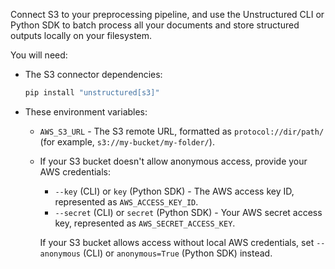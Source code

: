 Connect S3 to your preprocessing pipeline, and use the Unstructured CLI or Python SDK to batch process all your documents and store structured outputs locally on your filesystem.

You will need: 

- The S3 connector dependencies:

  ```bash
  pip install "unstructured[s3]"
  ```

- These environment variables:

  - `AWS_S3_URL` - The S3 remote URL, formatted as `protocol://dir/path/` (for example, `s3://my-bucket/my-folder/`).
  - If your S3 bucket doesn't allow anonymous access, provide your AWS credentials:

    - `--key` (CLI) or `key` (Python SDK) - The AWS access key ID, represented as `AWS_ACCESS_KEY_ID`.
    - `--secret` (CLI) or `secret` (Python SDK) - Your AWS secret access key, represented as `AWS_SECRET_ACCESS_KEY`.

    If your S3 bucket allows access without local AWS credentials, set `--anonymous` (CLI) or `anonymous=True` (Python SDK) instead.